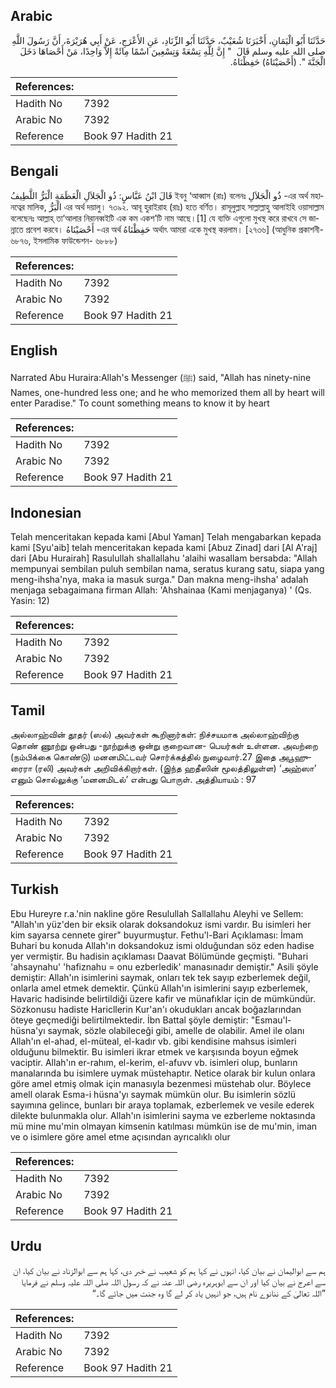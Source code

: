 ## Arabic


<div dir="rtl" lang="ar" style={{fontSize:'larger',backgroundColor:'#f8f9fa',padding:20}}>
حَدَّثَنَا أَبُو الْيَمَانِ، أَخْبَرَنَا شُعَيْبٌ، حَدَّثَنَا أَبُو الزِّنَادِ، عَنِ الأَعْرَجِ، عَنْ أَبِي هُرَيْرَةَ، أَنَّ رَسُولَ اللَّهِ صلى الله عليه وسلم قَالَ ‏ "‏ إِنَّ لِلَّهِ تِسْعَةً وَتِسْعِينَ اسْمًا مِائَةً إِلاَّ وَاحِدًا، مَنْ أَحْصَاهَا دَخَلَ الْجَنَّةَ ‏"‏‏.‏ ‏(‏أَحْصَيْنَاهُ‏)‏ حَفِظْنَاهُ‏.‏
</div>
<div style={{backgroundColor:'#f8f9fa',padding:20, marginBottom: 10}}><table> <thead> <tr> <th>References:</th> <th></th> </tr> </thead> <tbody><tr><td>Hadith No</td><td>7392</td></tr><tr><td>Arabic No</td><td>7392</td></tr><tr><td>Reference</td><td>Book 97 Hadith 21</td></tr></tbody></table></div>

## Bengali


<div dir="ltr" lang="bn" style={{fontSize:'larger',backgroundColor:'#f8f9fa',padding:20}}>
قَالَ ابْنُ عَبَّاسٍ: ذُو الْجَلاَلِ الْعَظَمَةِ الْبَرُّ اللَّطِيفُ ইবনু ‘আব্বাস (রাঃ) বলেনঃ ذُو الْجَلاَلِ -এর অর্থ মহানত্বের মালিক, الْبَرُّ এর অর্থ দয়ালু। ৭৩৯২. আবূ হুরাইরাহ (রাঃ) হতে বর্ণিত। রাসূলুল্লাহ সাল্লাল্লাহু আলাইহি ওয়াসাল্লাম বলেছেনঃ আল্লাহ্ তা‘আলার নিরানব্বইটি এক কম একশ’টি নাম আছে।[1] যে ব্যক্তি এগুলো মুখস্থ করে রাখবে সে জান্নাতে প্রবেশ করবে। أَحْصَيْنَاهُ -এর অর্থ حَفِظْنَاهُ অর্থাৎ আমরা একে মুখস্থ করলাম। [২৭৩৬] (আধুনিক প্রকাশনী- ৬৮৭৬, ইসলামিক ফাউন্ডেশন- ৬৮৮৮)
</div>
<div style={{backgroundColor:'#f8f9fa',padding:20, marginBottom: 10}}><table> <thead> <tr> <th>References:</th> <th></th> </tr> </thead> <tbody><tr><td>Hadith No</td><td>7392</td></tr><tr><td>Arabic No</td><td>7392</td></tr><tr><td>Reference</td><td>Book 97 Hadith 21</td></tr></tbody></table></div>

## English


<div dir="ltr" lang="en" style={{fontSize:'larger',backgroundColor:'#f8f9fa',padding:20}}>
Narrated Abu Huraira:Allah's Messenger (ﷺ) said, "Allah has ninety-nine Names, one-hundred less one; and he who memorized them all by heart will enter Paradise." To count something means to know it by heart
</div>
<div style={{backgroundColor:'#f8f9fa',padding:20, marginBottom: 10}}><table> <thead> <tr> <th>References:</th> <th></th> </tr> </thead> <tbody><tr><td>Hadith No</td><td>7392</td></tr><tr><td>Arabic No</td><td>7392</td></tr><tr><td>Reference</td><td>Book 97 Hadith 21</td></tr></tbody></table></div>

## Indonesian


<div dir="ltr" lang="id" style={{fontSize:'larger',backgroundColor:'#f8f9fa',padding:20}}>
Telah menceritakan kepada kami [Abul Yaman] Telah mengabarkan kepada kami [Syu'aib] telah menceritakan kepada kami [Abuz Zinad] dari [Al A'raj] dari [Abu Hurairah] Rasulullah shallallahu 'alaihi wasallam bersabda: "Allah mempunyai sembilan puluh sembilan nama, seratus kurang satu, siapa yang meng-ihsha'nya, maka ia masuk surga." Dan makna meng-ihsha' adalah menjaga sebagaimana firman Allah: 'Ahshainaa (Kami menjaganya) ' (Qs. Yasin: 12)
</div>
<div style={{backgroundColor:'#f8f9fa',padding:20, marginBottom: 10}}><table> <thead> <tr> <th>References:</th> <th></th> </tr> </thead> <tbody><tr><td>Hadith No</td><td>7392</td></tr><tr><td>Arabic No</td><td>7392</td></tr><tr><td>Reference</td><td>Book 97 Hadith 21</td></tr></tbody></table></div>

## Tamil


<div dir="ltr" lang="ta" style={{fontSize:'larger',backgroundColor:'#f8f9fa',padding:20}}>
அல்லாஹ்வின் தூதர் (ஸல்) அவர்கள் கூறினார்கள்: நிச்சயமாக அல்லாஹ்விற்கு தொண் ணூற்று ஒன்பது -நூற்றுக்கு ஒன்று குறைவான- பெயர்கள் உள்ளன. அவற்றை (நம்பிக்கை கொண்டு) மனனமிட்டவர் சொர்க்கத்தில் நுழைவார்.27 இதை அபூஹுரைரா (ரலி) அவர்கள் அறிவிக்கிறார்கள். (இந்த ஹதீஸின் மூலத்திலுள்ள) ‘அஹ்ஸா’ எனும் சொல்லுக்கு ‘மனனமிடல்’ என்பது பொருள். அத்தியாயம் : 97
</div>
<div style={{backgroundColor:'#f8f9fa',padding:20, marginBottom: 10}}><table> <thead> <tr> <th>References:</th> <th></th> </tr> </thead> <tbody><tr><td>Hadith No</td><td>7392</td></tr><tr><td>Arabic No</td><td>7392</td></tr><tr><td>Reference</td><td>Book 97 Hadith 21</td></tr></tbody></table></div>

## Turkish


<div dir="ltr" lang="tr" style={{fontSize:'larger',backgroundColor:'#f8f9fa',padding:20}}>
Ebu Hureyre r.a.'nin nakline göre Resulullah Sallallahu Aleyhi ve Sellem: "Allah'ın yüz'den bir eksik olarak doksandokuz ismi vardır. Bu isimleri her kim sayarsa cennete girer" buyurmuştur. Fethu'l-Bari Açıklaması: İmam Buhari bu konuda Allah'ın doksandokuz ismi olduğundan söz eden hadise yer vermiştir. Bu hadisin açıklaması Daavat Bölümünde geçmişti. "Buhari 'ahsaynahu' 'hafiznahu = onu ezberledik' manasınadır demiştir." Asili şöyle demiştir: Allah'ın isimlerini saymak, onları tek tek sayıp ezberlemek değil, onlarla amel etmek demektir. Çünkü Allah'ın isimlerini sayıp ezberlemek, Havaric hadisinde belirtildiği üzere kafir ve münafıklar için de mümkündür. Sözkonusu hadiste Haricllerin Kur'an'ı okudukları ancak boğazlarından öteye geçmediği belirtilmektedir. İbn Battal şöyle demiştir: "Esmau'l-hüsna'yı saymak, sözle olabileceği gibi, amelle de olabilir. Amel ile olanı Allah'ın el-ahad, el-müteal, el-kadır vb. gibi kendisine mahsus isimleri olduğunu bilmektir. Bu isimleri ikrar etmek ve karşısında boyun eğmek vaciptir. Allah'ın er-rahım, el-kerim, el-afuvv vb. isimleri olup, bunların manalarında bu isimlere uymak müstehaptır. Netice olarak bir kulun onlara göre amel etmiş olmak için manasıyla bezenmesi müstehab olur. Böylece amell olarak Esma-i hüsna'yı saymak mümkün olur. Bu isimlerin sözlü sayımına gelince, bunları bir araya toplamak, ezberlemek ve vesile ederek dilekte bulunmakla olur. Allah'ın isimlerini sayma ve ezberleme noktasında mü mine mu'min olmayan kimsenin katılması mümkün ise de mu'min, iman ve o isimlere göre amel etme açısından ayrıcalıklı olur
</div>
<div style={{backgroundColor:'#f8f9fa',padding:20, marginBottom: 10}}><table> <thead> <tr> <th>References:</th> <th></th> </tr> </thead> <tbody><tr><td>Hadith No</td><td>7392</td></tr><tr><td>Arabic No</td><td>7392</td></tr><tr><td>Reference</td><td>Book 97 Hadith 21</td></tr></tbody></table></div>

## Urdu


<div dir="rtl" lang="ur" style={{fontSize:'larger',backgroundColor:'#f8f9fa',padding:20}}>
ہم سے ابوالیمان نے بیان کیا، انہوں نے کہا ہم کو شعیب نے خبر دی، کہا ہم سے ابوالزناد نے بیان کیا، ان سے اعرج نے بیان کیا اور ان سے ابوہریرہ رضی اللہ عنہ نے کہ رسول اللہ صلی اللہ علیہ وسلم نے فرمایا ”اللہ تعالیٰ کے ننانوے نام ہیں، جو انہیں یاد کر لے گا وہ جنت میں جائے گا۔“
</div>
<div style={{backgroundColor:'#f8f9fa',padding:20, marginBottom: 10}}><table> <thead> <tr> <th>References:</th> <th></th> </tr> </thead> <tbody><tr><td>Hadith No</td><td>7392</td></tr><tr><td>Arabic No</td><td>7392</td></tr><tr><td>Reference</td><td>Book 97 Hadith 21</td></tr></tbody></table></div>